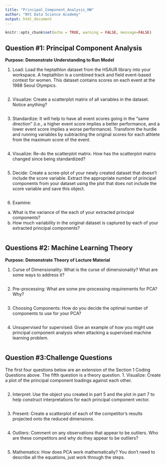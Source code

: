 ```yaml
---
title: "Principal_Component_Analysis_HW"
author: "NYC Data Science Academy"
output: html_document
---
```

```r
knitr::opts_chunk$set(echo = TRUE, warning = FALSE, message=FALSE)
```

## Question #1: Principal Component Analysis
**Purpose: Demonstrate Understanding to Run Model**

1. Load: Load the heptathlon dataset from the HSAUR library into your workspace. A heptathlon is a combined track and field event-based contest for women. This dataset contains scores on each event at the 1988 Seoul Olympics. 
```r


```

2. Visualize: Create a scatterplot matrix of all variables in the dataset. Notice anything?
```r


```

3. Standardize: It will help to have all event scores going in the “same direction” (i.e., a higher event score implies a better performance, and a lower event score implies a worse performance). Transform the hurdle and running variables by subtracting the original scores for each athlete from the maximum score of the event. 
```r



```

4. Visualize: Re-do the scatterplot matrix. How has the scatterplot matrix changed since being standardized? 
```r



```

5. Decide: Create a scree-plot of your newly created dataset that doesn’t include the score variable. Extract the appropriate number of principal components from your dataset using the plot that does not include the score variable and save this object. 
```r



```

6. Examine:
a. What is the variance of the each of your extracted principal components? 
b. How much variability in the original dataset is captured by each of your           extracted principal components?
```r



```


## Questions #2: Machine Learning Theory
**Purpose: Demonstrate Theory of Lecture Material**

1. Curse of Dimensionality: What is the curse of dimensionality? What are some ways to address it? 
```r



```

2. Pre-processing: What are some pre-processing requirements for PCA? Why?
```r



```

3. Choosing Components: How do you decide the optimal number of components to use     for your PCA? 
```r



```

4. Unsupervised for supervised: Give an example of how you might use principal        component analysis when attacking a supervised machine learning problem.
```r



```



## Question #3:Challenge Questions

The first four questions below are an extension of the Section 1 Coding Questions above. The fifth question is a theory question. 
1. Visualize: Create a plot of the principal component loadings against each other.
```r



```

2. Interpret: Use the object you created in part 5 and the plot in part 7 to help      construct interpretations for each principal component vector. 
```r



```

3. Present: Create a scatterplot of each of the competitor’s results projected onto    the reduced dimensions.
```r



```

4. Outliers: Comment on any observations that appear to be outliers. Who are these     competitors and why do they appear to be outliers?
```r



```

5. Mathematics: How does PCA work mathematically? You don’t need to describe all      the equations, just work through the steps. 
```r



```

